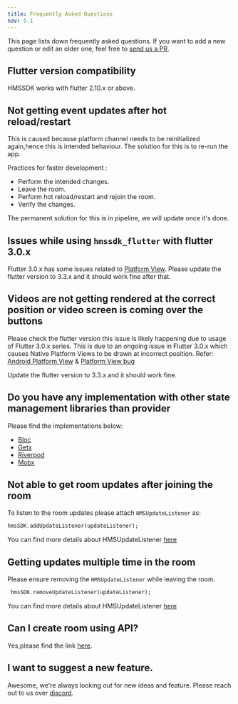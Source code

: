 ```yaml
---
title: Frequently Asked Questions
nav: 5.1
---
```


This page lists down frequently asked questions. If you want to add a new question or edit an older one, feel free to
[send us a PR](https://github.com/100mslive/100ms-docs/blob/main/docs/flutter/v2/debugging/faq.mdx).

## Flutter version compatibility
HMSSDK works with flutter 2.10.x or above.

## Not getting event updates after hot reload/restart
This is caused because platform channel needs to be reinitialized again,hence this is intended behaviour.
The solution for this is to re-run the app.

Practices for faster development :

* Perform the intended changes.
* Leave the room.
* Perform hot reload/restart and rejoin the room.
* Verify the changes.

The permanent solution for this is in pipeline, we will update once it's done.

## Issues while using `hmssdk_flutter` with flutter 3.0.x 
Flutter 3.0.x has some issues related to [Platform View](https://github.com/flutter/flutter/issues/107313).
Please update the flutter version to 3.3.x and it should work fine after that.

## Videos are not getting rendered at the correct position or video screen is coming over the buttons
Please check the flutter version this issue is likely happening due to usage of Flutter 3.0.x series.
This is due to an ongoing issue in Flutter 3.0.x which causes Native Platform Views to be drawn at incorrect position.
Refer: [Android Platform View](https://github.com/flutter/flutter/issues/107313) & [Platform View bug](https://github.com/flutter/flutter/issues/103630)

Update the flutter version to 3.3.x and it should work fine.

## Do you have any implementation with other state management libraries than provider
Please find the implementations below:
* [Bloc](https://github.com/100mslive/100ms-flutter/tree/main/sample%20apps/bloc)
* [Getx](https://github.com/100mslive/100ms-flutter/tree/main/sample%20apps/getx)
* [Riverpod](https://github.com/100mslive/100ms-flutter/tree/main/sample%20apps/riverpod)
* [Mobx](https://github.com/100mslive/100ms-flutter/tree/main/sample%20apps/mobx)

## Not able to get room updates after joining the room
To listen to the room updates please attach `HMSUpdateListener` as:
```dart
hmsSDK.addUpdateListener(updateListener);
```
You can find more details about HMSUpdateListener [here](../features/update-listeners)

## Getting updates multiple time in the room
Please ensure removing the `HMSUpdateListener` while leaving the room.
```dart
 hmsSDK.removeUpdateListener(updateListener);
 ```
You can find more details about HMSUpdateListener [here](../features/update-listeners)

## Can I create room using API?
Yes,please find the link [here](/server-side/v2/Rooms/create-via-api).


## I want to suggest a new feature.
Awesome, we're always looking out for new ideas and feature. Please reach out to us over [discord](https://100ms.live/discord).

